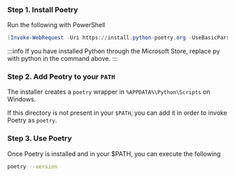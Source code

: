 ### Step 1. Install Poetry

Run the following with PowerShell

```powershell
(Invoke-WebRequest -Uri https://install.python-poetry.org -UseBasicParsing).Content | py -
```

:::info
If you have installed Python through the Microsoft Store, replace py with python in the command above.
:::

### Step 2. Add Peotry to your `PATH`

The installer creates a `poetry` wrapper in `%APPDATA%\Python\Scripts` on Windows.

If this directory is not present in your `$PATH`, you can add it in order to invoke Poetry as `poetry`.

### Step 3. Use Poetry

Once Poetry is installed and in your $PATH, you can execute the following

```bash
poetry --version
```
